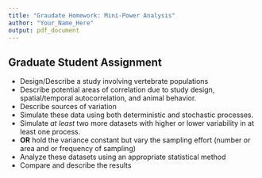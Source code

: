 ```yaml
---
title: "Graudate Homework: Mini-Power Analysis"
author: "Your_Name_Here"
output: pdf_document
---
```


## Graduate Student Assignment

* Design/Describe a study involving vertebrate populations
* Describe potential areas of correlation due to study design, spatial/temporal autocorrelation, and animal behavior.
* Describe sources of variation
* Simulate these data using both deterministic and stochastic processes.
* Simulate *at least* two more datasets with higher or lower variability in at least one process.
* **OR** hold the variance constant but vary the sampling effort (number or area and or frequency of sampling)
* Analyze these datasets using an appropriate statistical method
* Compare and describe the results